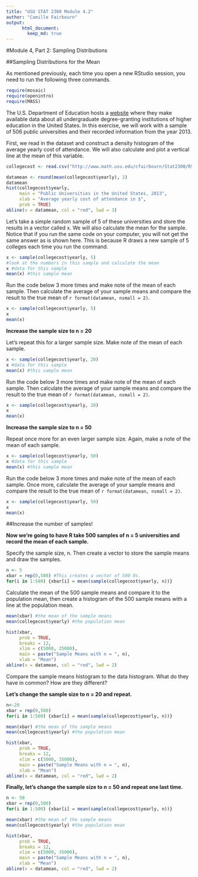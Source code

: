 ```yaml
---
title: "USU STAT 2300 Module 4.2"
author: "Camille Fairbourn"
output:
      html_document:
        keep_md: true
---
```


#Module 4, Part 2: Sampling Distributions

##Sampling Distributions for the Mean

As mentioned previously, each time you open a new RStudio session, you need to run the following three commands.

```r
require(mosaic)
require(openintro)
require(MASS)
```

The U.S. Department of Education hosts a [website](https://collegescorecard.ed.gov/data/) where they make available data about all undergraduate degree-granting institutions of higher education in the United States. In this exercise, we will work with a sample of 506 public universities and their recorded information from the year 2013.

First, we read in the dataset and construct a density histogram of the average yearly cost of attendance. We will also calculate and plot a vertical line at the mean of this variable.
```r
collegecost <- read.csv("http://www.math.usu.edu/cfairbourn/Stat2300/RStudioFiles/data/collegecost.csv")

datamean <- round(mean(collegecost$yearly), 2)
datamean
hist(collegecost$yearly,
     main = "Public Universities in the United States, 2013",
     xlab = "Average yearly cost of attendance in $",
     prob = TRUE)
abline(v = datamean, col = "red", lwd = 3)

```

Let's take a simple random sample of 5 of these universities and store the results in a vector called x. We will also calculate the mean for the sample. Notice that if you run the same code on your computer, you will not get the same answer as is shown here. This is because R draws a new sample of 5 colleges each time you run the command.

```r
x <- sample(collegecost$yearly, 5)
#look at the numbers in this sample and calculate the mean
x #data for this sample
mean(x) #this sample mean
```

Run the code below 3 more times and make note of the mean of each sample. Then calculate the average of your sample means and compare the result to the true mean of `r format(datamean, nsmall = 2)`. 

```r
x <- sample(collegecost$yearly, 5)
x
mean(x)
``` 

**Increase the sample size to n = 20**

Let's repeat this for a larger sample size. Make note of the mean of each sample.

```r
x <- sample(collegecost$yearly, 20)
x #data for this sample
mean(x) #this sample mean
```

Run the code below 3 more times and make note of the mean of each sample. Then calculate the average of your sample means and compare the result to the true mean of `r format(datamean, nsmall = 2)`. 

```r
x <- sample(collegecost$yearly, 20)
x
mean(x)
``` 

**Increase the sample size to n = 50**

Repeat once more for an even larger sample size. Again, make a note of the mean of each sample. 

```r
x <- sample(collegecost$yearly, 50)
x #data for this sample
mean(x) #this sample mean
```

Run the code below 3 more times and make note of the mean of each sample. Once more, calculate the average of your sample means and compare the result to the true mean of `r format(datamean, nsmall = 2)`. 

```r
x <- sample(collegecost$yearly, 50)
x
mean(x)
``` 

##Increase the number of samples!

**Now we're going to have R take 500 samples of n = 5 universities and record the mean of each sample.**

Specify the sample size, n. Then create a vector to store the sample means and draw the samples.
```r
n <- 5
xbar = rep(0,500) #This creates a vector of 500 0s.
for(i in 1:500) {xbar[i] = mean(sample(collegecost$yearly, n))}
```

Calculate the mean of the 500 sample means and compare it to the population mean, then create a histogram of the 500 sample means with a line at the population mean.
```r
mean(xbar) #the mean of the sample means
mean(collegecost$yearly) #the population mean

hist(xbar, 
     prob = TRUE, 
     breaks = 12, 
     xlim = c(5000, 35000),
     main = paste("Sample Means with n = ", n),
     xlab = "Mean")
abline(v = datamean, col = "red", lwd = 2)
```

Compare the sample means histogram to the data histogram. What do they have in common? How are they different?

**Let's change the sample size to n = 20 and repeat.**
```r
n<-20
xbar = rep(0,500)
for(i in 1:500) {xbar[i] = mean(sample(collegecost$yearly, n))}

mean(xbar) #the mean of the sample means
mean(collegecost$yearly) #the population mean

hist(xbar, 
     prob = TRUE, 
     breaks = 12, 
     xlim = c(5000, 35000),
     main = paste("Sample Means with n = ", n),
     xlab = "Mean")
abline(v = datamean, col = "red", lwd = 2)
```

**Finally, let's change the sample size to n = 50 and repeat one last time.**
```r
n <- 50
xbar = rep(0,500)
for(i in 1:500) {xbar[i] = mean(sample(collegecost$yearly, n))}

mean(xbar) #the mean of the sample means
mean(collegecost$yearly) #the population mean

hist(xbar, 
     prob = TRUE, 
     breaks = 12, 
     xlim = c(5000, 35000),
     main = paste("Sample Means with n = ", n),
     xlab = "Mean")
abline(v = datamean, col = "red", lwd = 2)
```